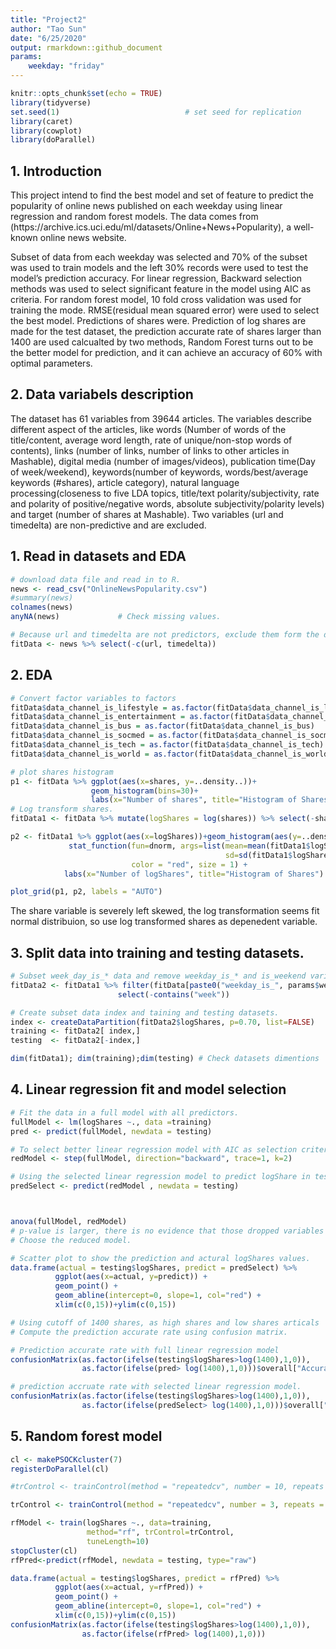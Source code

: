 ```yaml
---
title: "Project2"
author: "Tao Sun"
date: "6/25/2020"
output: rmarkdown::github_document
params: 
    weekday: "friday"
---
```


```r
knitr::opts_chunk$set(echo = TRUE)
library(tidyverse)
set.seed(1)                            # set seed for replication
library(caret)
library(cowplot)
library(doParallel)
```

## 1. Introduction

This project intend to find the best model and set of feature to predict the popularity of online news published on each weekday using linear regression and random forest models.  The data comes from <Mashable>(https://archive.ics.uci.edu/ml/datasets/Online+News+Popularity), a well-known online news website. 

Subset of data from each weekday was selected and 70% of the subset was used to train models and the left 30% records were used to test the model's prediction accuracy. For linear regression, Backward selection methods was used to select significant feature in the model using AIC as criteria. For random forest model, 10 fold cross validation was used for training the mode. RMSE(residual mean squared error) were used to select the best model. Predictions of shares were. Prediction of log shares are made for the test dataset, the prediction accurate rate of shares larger than 1400 are used calcualted by two methods, Random Forest turns out to be the better model for prediction, and it can achieve an accuracy of 60% with optimal parameters. 

## 2. Data variabels description

The dataset has 61 variables from 39644 articles. The variables describe different aspect of the articles, like words (Number of words of the title/content, average word length, rate of unique/non-stop words of contents), links (number of links, number of links to other articles in Mashable), digital media (number of images/videos), publication time(Day of week/weekend), keywords(number of keywords, words/best/average keywords (#shares), article category), natural language processing(closeness to five LDA topics, title/text polarity/subjectivity, rate and polarity of positive/negative words, absolute subjectivity/polarity levels) and target (number of shares at Mashable). Two variables (url and timedelta) are non-predictive and are excluded.


## 1. Read in datasets and EDA
```r
# download data file and read in to R.
news <- read_csv("OnlineNewsPopularity.csv")
#summary(news)
colnames(news)
anyNA(news)             # Check missing values.

# Because url and timedelta are not predictors, exclude them form the dataset.
fitData <- news %>% select(-c(url, timedelta))
```
## 2. EDA
```r
# Convert factor variables to factors
fitData$data_channel_is_lifestyle = as.factor(fitData$data_channel_is_lifestyle)
fitData$data_channel_is_entertainment = as.factor(fitData$data_channel_is_entertainment)
fitData$data_channel_is_bus = as.factor(fitData$data_channel_is_bus)
fitData$data_channel_is_socmed = as.factor(fitData$data_channel_is_socmed)
fitData$data_channel_is_tech = as.factor(fitData$data_channel_is_tech)
fitData$data_channel_is_world = as.factor(fitData$data_channel_is_world)

# plot shares histogram
p1 <- fitData %>% ggplot(aes(x=shares, y=..density..))+
                  geom_histogram(bins=30)+ 
                  labs(x="Number of shares", title="Histogram of Shares")
# Log transform shares.
fitData1 <- fitData %>% mutate(logShares = log(shares)) %>% select(-shares)

p2 <- fitData1 %>% ggplot(aes(x=logShares))+geom_histogram(aes(y=..density..), bins = 30) +
             stat_function(fun=dnorm, args=list(mean=mean(fitData1$logShares),
                                                sd=sd(fitData1$logShares)),
                           color = "red", size = 1) +
            labs(x="Number of logShares", title="Histogram of Shares")

plot_grid(p1, p2, labels = "AUTO")
```
The share variable is severely left skewed, the log transformation seems fit normal distribuion, so use log transformed shares as depenedent variable.


## 3. Split data into training and testing datasets.
```r
# Subset week_day_is_* data and remove weekday_is_* and is_weekend variables
fitData2 <- fitData1 %>% filter(fitData[paste0("weekday_is_", params$weekday)]==1) %>% 
                        select(-contains("week")) 

# Create subset data index and taining and testing datasets.     
index <- createDataPartition(fitData2$logShares, p=0.70, list=FALSE)
training <- fitData2[ index,]
testing  <- fitData2[-index,]

dim(fitData1); dim(training);dim(testing) # Check datasets dimentions
```

## 4. Linear regression fit and model selection
```r
# Fit the data in a full model with all predictors.
fullModel <- lm(logShares ~., data =training)
pred <- predict(fullModel, newdata = testing)

# To select better linear regression model with AIC as selection criteria.
redModel <- step(fullModel, direction="backward", trace=1, k=2)

# Using the selected linear regression model to predict logShare in testing dataset.
predSelect <- predict(redModel , newdata = testing)



anova(fullModel, redModel) 
# p-value is larger, there is no evidence that those dropped variables is significant.
# Choose the reduced model.

# Scatter plot to show the prediction and actural logShares values.
data.frame(actual = testing$logShares, predict = predSelect) %>% 
          ggplot(aes(x=actual, y=predict)) + 
          geom_point() + 
          geom_abline(intercept=0, slope=1, col="red") +
          xlim(c(0,15))+ylim(c(0,15))

# Using cutoff of 1400 shares, as high shares and low shares articals
# Compute the prediction accurate rate using confusion matrix.

# Prediction accurate rate with full linear regression model
confusionMatrix(as.factor(ifelse(testing$logShares>log(1400),1,0)), 
                as.factor(ifelse(pred> log(1400),1,0)))$overall["Accuracy"]

# prediction accruate rate with selected linear regression model.
confusionMatrix(as.factor(ifelse(testing$logShares>log(1400),1,0)), 
                as.factor(ifelse(predSelect> log(1400),1,0)))$overall["Accuracy"]
```

## 5. Random forest model 
```r
cl <- makePSOCKcluster(7)
registerDoParallel(cl)

#trControl <- trainControl(method = "repeatedcv", number = 10, repeats = 3)

trControl <- trainControl(method = "repeatedcv", number = 3, repeats = 1)

rfModel <- train(logShares ~., data=training, 
                 method="rf", trControl=trControl, 
                 tuneLength=10)
stopCluster(cl)
rfPred<-predict(rfModel, newdata = testing, type="raw")

data.frame(actual = testing$logShares, predict = rfPred) %>% 
          ggplot(aes(x=actual, y=rfPred)) + 
          geom_point() + 
          geom_abline(intercept=0, slope=1, col="red") +
          xlim(c(0,15))+ylim(c(0,15))
confusionMatrix(as.factor(ifelse(testing$logShares>log(1400),1,0)), 
                as.factor(ifelse(rfPred> log(1400),1,0)))
```



